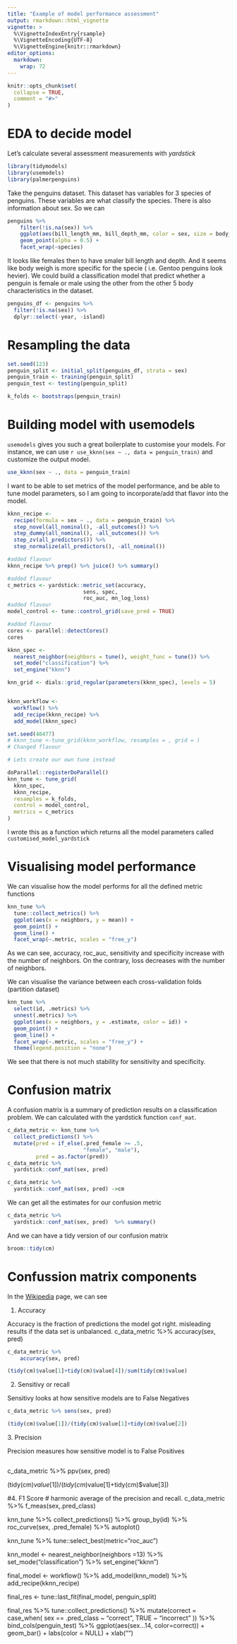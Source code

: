 ```yaml
---
title: "Example of model performance assessment"
output: rmarkdown::html_vignette
vignette: >
  %\VignetteIndexEntry{rsample}
  %\VignetteEncoding{UTF-8}
  %\VignetteEngine{knitr::rmarkdown}
editor_options: 
  markdown: 
    wrap: 72
---
```


```r
knitr::opts_chunk$set(
  collapse = TRUE,
  comment = "#>"
)
```

# EDA to decide model

Let's calculate several assessment measurements with *yardstick*

```r
library(tidymodels)
library(usemodels)
library(palmerpenguins)
```

Take the penguins dataset. This dataset has variables for 3 species of
penguins. These variables are what classify the species. There is also
information about sex. So we can

```r
penguins %>%
    filter(!is.na(sex)) %>%
    ggplot(aes(bill_length_mm, bill_depth_mm, color = sex, size = body_mass_g)) +
    geom_point(alpha = 0.5) +
    facet_wrap(~species)
```

It looks like females then to have smaler bill length and depth. And it
seems like body weigh is more specific for the specie ( i.e. Gentoo
penguins look hevier). We could build a classification model that
predict whether a penguin is female or male using the other from the
other 5 body characteristics in the dataset.

```r
penguins_df <- penguins %>%
  filter(!is.na(sex)) %>%
  dplyr::select(-year, -island)
```

# Resampling the data

```r
set.seed(123)
penguin_split <- initial_split(penguins_df, strata = sex)
penguin_train <- training(penguin_split)
penguin_test <- testing(penguin_split)

k_folds <- bootstraps(penguin_train)
```

# Building model with usemodels

`usemodels` gives you such a great boilerplate to customise your models.
For instance, we can use `r use_kknn(sex ~ ., data = penguin_train)` and
customize the output model.

```r
use_kknn(sex ~ ., data = penguin_train)
```

I want to be able to set metrics of the model performance, and be able
to tune model parameters, so I am going to incorporate/add that flavor
into the model.

```r

kknn_recipe <-
  recipe(formula = sex ~ ., data = penguin_train) %>%
  step_novel(all_nominal(), -all_outcomes()) %>%
  step_dummy(all_nominal(), -all_outcomes()) %>%
  step_zv(all_predictors()) %>%
  step_normalize(all_predictors(), -all_nominal())

#added flavour
kknn_recipe %>% prep() %>% juice() %>% summary()

#added flavour
c_metrics <- yardstick::metric_set(accuracy,
                        sens, spec,
                        roc_auc, mn_log_loss)
#added flavour
model_control <- tune::control_grid(save_pred = TRUE)

#added flavour
cores <- parallel::detectCores()
cores

kknn_spec <-
  nearest_neighbor(neighbors = tune(), weight_func = tune()) %>%
  set_mode("classification") %>%
  set_engine("kknn")

knn_grid <- dials::grid_regular(parameters(kknn_spec), levels = 5)


kknn_workflow <-
  workflow() %>%
  add_recipe(kknn_recipe) %>%
  add_model(kknn_spec)

set.seed(40477)
# kknn_tune <-tune_grid(kknn_workflow, resamples = , grid = )
# Changed flavour

# Lets create our own tune instead

doParallel::registerDoParallel()
knn_tune <- tune_grid(
  kknn_spec,
  kknn_recipe,
  resamples = k_folds,
  control = model_control,
  metrics = c_metrics
)
```

I wrote this as a function which returns all the model parameters called
`customised_model_yardstick`

# Visualising model performance

We can visualise how the model performs for all the defined metric
functions

```r
knn_tune %>%
  tune::collect_metrics() %>%
  ggplot(aes(x = neighbors, y = mean)) +
  geom_point() +
  geom_line() +
  facet_wrap(~.metric, scales = "free_y")
```

As we can see, accuracy, roc_auc, sensitivity and specificity increase
with the number of neighbors. On the contrary, loss decreases with the
number of neighbors.

We can visualise the variance between each cross-validation folds
(partition dataset)

```r
knn_tune %>%
  select(id, .metrics) %>%
  unnest(.metrics) %>%
  ggplot(aes(x = neighbors, y = .estimate, color = id)) +
  geom_point() +
  geom_line() +
  facet_wrap(~.metric, scales = "free_y") +
  theme(legend.position = "none")
```

We see that there is not much stability for sensitivity and specificity.

# Confusion matrix

A confusion matrix is a summary of prediction results on a
classification problem. We can calculated with the yardstick function
`conf_mat`.

```r
c_data_metric <- knn_tune %>%
  collect_predictions() %>%
  mutate(pred = if_else(.pred_female >= .5,
                        "female", "male"),
         pred = as.factor(pred))
c_data_metric %>% 
  yardstick::conf_mat(sex, pred)

c_data_metric %>% 
  yardstick::conf_mat(sex, pred) ->cm
```

We can get all the estimates for our confusion metric

```r
c_data_metric %>% 
  yardstick::conf_mat(sex, pred)  %>% summary()
```

And we can have a tidy version of our confusion matrix

```r
broom::tidy(cm)
```

# Confussion matrix components

In the [Wikipedia](https://en.wikipedia.org/wiki/Confusion_matrix) page,
we can see

1.  Accuracy

Accuracy is the fraction of predictions the model got right. misleading
results if the data set is unbalanced. c_data_metric %\>% accuracy(sex,
pred)

```r
c_data_metric %>% 
    accuracy(sex, pred)

(tidy(cm)$value[1]+tidy(cm)$value[4])/sum(tidy(cm)$value)

```

2.  Sensitivy or recall

Sensitivy looks at how sensitive models are to False Negatives

```r
c_data_metric %>% sens(sex, pred)

(tidy(cm)$value[1])/(tidy(cm)$value[1]+tidy(cm)$value[2])
```

3\. Precision

Precision measures how sensitive model is to False Positives

```r

```

c_data_metric %\>% ppv(sex, pred)

(tidy(cm)$value[1])/(tidy(cm)$value[1]+tidy(cm)\$value[3])

\#4. F1 Score \# harmonic average of the precision and recall.
c_data_metric %\>% f_meas(sex,.pred_class)

knn_tune %\>% collect_predictions() %\>% group_by(id) %\>%
roc_curve(sex, .pred_female) %\>% autoplot()

knn_tune %\>% tune::select_best(metric="roc_auc")

knn_model \<- nearest_neighbor(neighbors =13) %\>%
set_mode("classification") %\>% set_engine("kknn")

final_model \<- workflow() %\>% add_model(knn_model) %\>%
add_recipe(kknn_recipe)

final_res \<- tune::last_fit(final_model, penguin_split)

final_res %\>% tune::collect_predictions() %\>% mutate(correct =
case_when( sex == .pred_class \~ "correct", TRUE \~ "incorrect" )) %\>%
bind_cols(penguin_test) %\>% ggplot(aes(sex...14, color=correct)) +
geom_bar() + labs(color = NULL) + xlab("")

